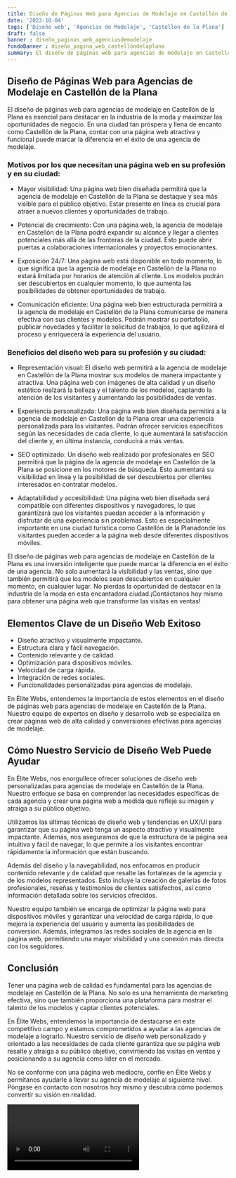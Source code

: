 ```yaml
---
title: Diseño de Páginas Web para Agencias de Modelaje en Castellón de la Plana
date: '2023-10-04'
tags: ['Diseño web', 'Agencias de Modelaje', 'Castellón de la Plana']
draft: false
banner : diseño_paginas_web_agenciasdemodelaje
fondoBanner : diseño_pagina_web_castellóndelaplana
summary: El diseño de páginas web para agencias de modelaje en Castellón de la Plana es esencial para destacar en la industria de la moda y maximizar las oportunidades de negocio. En una ciudad tan próspera y llena de encanto como Castellón de la Plana, contar con una página web atractiva y funcional puede marcar la diferencia en el éxito de una agencia de modelaje.
---
```


## Diseño de Páginas Web para Agencias de Modelaje en Castellón de la Plana

El diseño de páginas web para agencias de modelaje en Castellón de la Plana es esencial para destacar en la industria de la moda y maximizar las oportunidades de negocio. En una ciudad tan próspera y llena de encanto como Castellón de la Plana, contar con una página web atractiva y funcional puede marcar la diferencia en el éxito de una agencia de modelaje.

### Motivos por los que necesitan una página web en su profesión y en su ciudad:

- Mayor visibilidad: Una página web bien diseñada permitirá que la agencia de modelaje en Castellón de la Plana se destaque y sea más visible para el público objetivo. Estar presente en línea es crucial para atraer a nuevos clientes y oportunidades de trabajo.

- Potencial de crecimiento: Con una página web, la agencia de modelaje en Castellón de la Plana podrá expandir su alcance y llegar a clientes potenciales más allá de las fronteras de la ciudad. Esto puede abrir puertas a colaboraciones internacionales y proyectos emocionantes.

- Exposición 24/7: Una página web está disponible en todo momento, lo que significa que la agencia de modelaje en Castellón de la Plana no estará limitada por horarios de atención al cliente. Los modelos podrán ser descubiertos en cualquier momento, lo que aumenta las posibilidades de obtener oportunidades de trabajo.

- Comunicación eficiente: Una página web bien estructurada permitirá a la agencia de modelaje en Castellón de la Plana comunicarse de manera efectiva con sus clientes y modelos. Podrán mostrar su portafolio, publicar novedades y facilitar la solicitud de trabajos, lo que agilizará el proceso y enriquecerá la experiencia del usuario.

### Beneficios del diseño web para su profesión y su ciudad:

- Representación visual: El diseño web permitirá a la agencia de modelaje en Castellón de la Plana mostrar sus modelos de manera impactante y atractiva. Una página web con imágenes de alta calidad y un diseño estético realzará la belleza y el talento de los modelos, captando la atención de los visitantes y aumentando las posibilidades de ventas.

- Experiencia personalizada: Una página web bien diseñada permitirá a la agencia de modelaje en Castellón de la Plana crear una experiencia personalizada para los visitantes. Podrán ofrecer servicios específicos según las necesidades de cada cliente, lo que aumentará la satisfacción del cliente y, en última instancia, conducirá a más ventas.

- SEO optimizado: Un diseño web realizado por profesionales en SEO permitirá que la página de la agencia de modelaje en Castellón de la Plana se posicione en los motores de búsqueda. Esto aumentará su visibilidad en línea y la posibilidad de ser descubiertos por clientes interesados en contratar modelos.

- Adaptabilidad y accesibilidad: Una página web bien diseñada será compatible con diferentes dispositivos y navegadores, lo que garantizará que los visitantes puedan acceder a la información y disfrutar de una experiencia sin problemas. Esto es especialmente importante en una ciudad turística como Castellón de la Planadonde los visitantes pueden acceder a la página web desde diferentes dispositivos móviles.

El diseño de páginas web para agencias de modelaje en Castellón de la Plana es una inversión inteligente que puede marcar la diferencia en el éxito de una agencia. No solo aumentará la visibilidad y las ventas, sino que también permitirá que los modelos sean descubiertos en cualquier momento, en cualquier lugar. No pierdas la oportunidad de destacar en la industria de la moda en esta encantadora ciudad.¡Contáctanos hoy mismo para obtener una página web que transforme las visitas en ventas!

<GifSeo />

<Cta />

## Elementos Clave de un Diseño Web Exitoso

- Diseño atractivo y visualmente impactante.
- Estructura clara y fácil navegación.
- Contenido relevante y de calidad.
- Optimización para dispositivos móviles.
- Velocidad de carga rápida.
- Integración de redes sociales.
- Funcionalidades personalizadas para agencias de modelaje.

En Élite Webs, entendemos la importancia de estos elementos en el diseño de páginas web para agencias de modelaje en Castellón de la Plana. Nuestro equipo de expertos en diseño y desarrollo web se especializa en crear páginas web de alta calidad y conversiones efectivas para agencias de modelaje.

## Cómo Nuestro Servicio de Diseño Web Puede Ayudar

En Élite Webs, nos enorgullece ofrecer soluciones de diseño web personalizadas para agencias de modelaje en Castellón de la Plana. Nuestro enfoque se basa en comprender las necesidades específicas de cada agencia y crear una página web a medida que refleje su imagen y atraiga a su público objetivo.

Utilizamos las últimas técnicas de diseño web y tendencias en UX/UI para garantizar que su página web tenga un aspecto atractivo y visualmente impactante. Además, nos aseguramos de que la estructura de la página sea intuitiva y fácil de navegar, lo que permite a los visitantes encontrar rápidamente la información que están buscando.

Además del diseño y la navegabilidad, nos enfocamos en producir contenido relevante y de calidad que resalte las fortalezas de la agencia y de los modelos representados. Esto incluye la creación de galerías de fotos profesionales, reseñas y testimonios de clientes satisfechos, así como información detallada sobre los servicios ofrecidos.

Nuestro equipo también se encarga de optimizar la página web para dispositivos móviles y garantizar una velocidad de carga rápida, lo que mejora la experiencia del usuario y aumenta las posibilidades de conversión. Además, integramos las redes sociales de la agencia en la página web, permitiendo una mayor visibilidad y una conexión más directa con los seguidores.

## Conclusión

Tener una página web de calidad es fundamental para las agencias de modelaje en Castellón de la Plana. No solo es una herramienta de marketing efectiva, sino que también proporciona una plataforma para mostrar el talento de los modelos y captar clientes potenciales.

En Élite Webs, entendemos la importancia de destacarse en este competitivo campo y estamos comprometidos a ayudar a las agencias de modelaje a lograrlo. Nuestro servicio de diseño web personalizado y orientado a las necesidades de cada cliente garantiza que su página web resalte y atraiga a su público objetivo, convirtiendo las visitas en ventas y posicionando a su agencia como líder en el mercado.

No se conforme con una página web mediocre, confíe en Élite Webs y permítanos ayudarle a llevar su agencia de modelaje al siguiente nivel. Póngase en contacto con nosotros hoy mismo y descubra cómo podemos convertir su visión en realidad.

<Video />

<CtaBot job='Agencias de Modelaje' city='Castellón de la Plana'/>

<Gmaps query='Castellón de la Plana+españa+maps' />